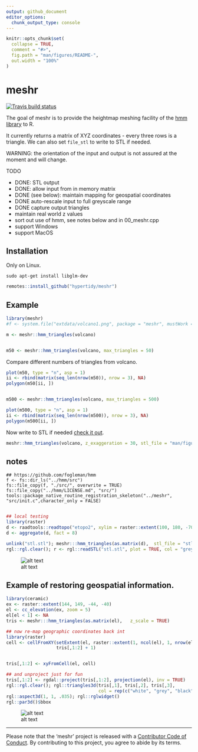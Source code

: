 ```yaml
---
output: github_document
editor_options: 
  chunk_output_type: console
---
```


<!-- README.md is generated from README.Rmd. Please edit that file -->

```r
knitr::opts_chunk$set(
  collapse = TRUE,
  comment = "#>",
  fig.path = "man/figures/README-",
  out.width = "100%"
)
```

# meshr

<!-- badges: start -->
[![Travis build status](https://travis-ci.org/hypertidy/meshr.svg?branch=master)](https://travis-ci.org/hypertidy/meshr)
<!-- badges: end -->

The goal of meshr is to provide the heightmap meshing facility of the [hmm library](https://github.com/fogleman/hmm) to R. 

It currently returns a matrix of XYZ coordinates - every three rows is a triangle. We can also set `file_stl` to write to STL if needed. 

WARNING: the orientation of the input and output is not assured at the moment and will change. 

TODO

- DONE: STL output
- DONE: allow input from in memory matrix
- DONE (see below): maintain mapping for geospatial coordinates
- DONE auto-rescale input to full greyscale range
- DONE capture output triangles
- maintain real world z values
- sort out use of hmm, see notes below and in 00_meshr.cpp
- support Windows
- support MacOS


## Installation

Only on Linux. 

```
sudo apt-get install libglm-dev
```

```R
remotes::install_github("hypertidy/meshr")
```

## Example


```r
library(meshr)
#f <- system.file("extdata/volcano1.png", package = "meshr", mustWork = TRUE)

m <- meshr::hmm_triangles(volcano)


m50 <- meshr::hmm_triangles(volcano, max_triangles = 50)

```

Compare different numbers of triangles from volcano. 

```r
plot(m50, type = "n", asp = 1)
ii <- rbind(matrix(seq_len(nrow(m50)), nrow = 3), NA)
polygon(m50[ii, ])


m500 <- meshr::hmm_triangles(volcano, max_triangles = 500)

plot(m500, type = "n", asp = 1)
ii <- rbind(matrix(seq_len(nrow(m500)), nrow = 3), NA)
polygon(m500[ii, ])

```

Now write to STL if needed  [check it out](https://github.com/hypertidy/meshr/blob/master/man/figures/volcano1.stl). 



```r
meshr::hmm_triangles(volcano, z_exaggeration = 30, stl_file = "man/figures/volcano2.stl")
```
## notes

```
## https://github.com/fogleman/hmm
f <- fs::dir_ls("../hmm/src")
fs::file_copy(f, "./src/", overwrite = TRUE)
fs::file_copy("../hmm/LICENSE.md", "src/")
tools::package_native_routine_registration_skeleton("../meshr", "src/init.c",character_only = FALSE)


```

```r
## local testing
library(raster)
d <- raadtools::readtopo("etopo2", xylim = raster::extent(100, 180, -70, -30))
d <- aggregate(d, fact = 8)

unlink("stl.stl"); meshr:::hmm_triangles(as.matrix(d),  stl_file = "stl.stl", invert = T)
rgl::rgl.clear(); r <- rgl::readSTL("stl.stl", plot = TRUE, col = "grey", lit = TRUE); rgl::aspect3d(1, 1, .2); rgl::rglwidget()
```

![alt text][topo]



## Example of restoring geospatial information. 

```r
library(ceramic)
ex <- raster::extent(144, 149, -44, -40)
el <- cc_elevation(ex, zoom = 5)
el[el < 1] <- NA
tris <- meshr:::hmm_triangles(as.matrix(el),   z_scale = TRUE)

## now re-map geographic coordinates back int
library(raster)
cell <- cellFromXY(setExtent(el, raster::extent(1, ncol(el), 1, nrow(el))), 
                   tris[,1:2] + 1)


tris[,1:2] <- xyFromCell(el, cell)

## and unproject just for fun
tris[,1:2] <- rgdal::project(tris[,1:2], projection(el), inv = TRUE)
rgl::rgl.clear(); rgl::triangles3d(tris[,1], tris[,2], tris[,3], 
                                   col = rep(c("white", "grey", "black", "darkgrey"), each = 3));
rgl::aspect3d(1, 1, .035); rgl::rglwidget()
rgl::par3d()$bbox


```

![alt text][geo_triangles]



---
 Please note that the 'meshr' project is released with a
  [Contributor Code of Conduct](https://github.com/hypertidy/meshr/blob/master/CODE_OF_CONDUCT.md).
  By contributing to this project, you agree to abide by its terms.
  



[topo]: man/figures/topo.png "Etopo2 / 8 as 77053 triangles in 38861 points"
[geo_triangles]: man/figures/geo_triangles.png "Tasmania triangulated in longlat"
